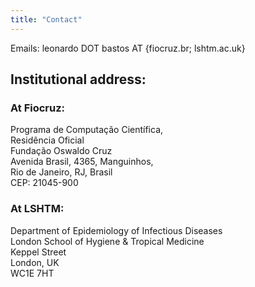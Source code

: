 ```yaml
---
title: "Contact"
---
```


Emails: leonardo DOT bastos AT {fiocruz.br; lshtm.ac.uk}




## Institutional address:

### At Fiocruz:

Programa de Computação Científica, <br>
Residência Oficial <br>
Fundação Oswaldo Cruz <br>
Avenida Brasil, 4365, Manguinhos, <br>
Rio de Janeiro, RJ, Brasil <br>
CEP: 21045-900<br>


### At LSHTM:

Department of Epidemiology of Infectious Diseases <br>
London School of Hygiene & Tropical Medicine <br>
Keppel Street <br>
London, UK <br>
WC1E 7HT <br>